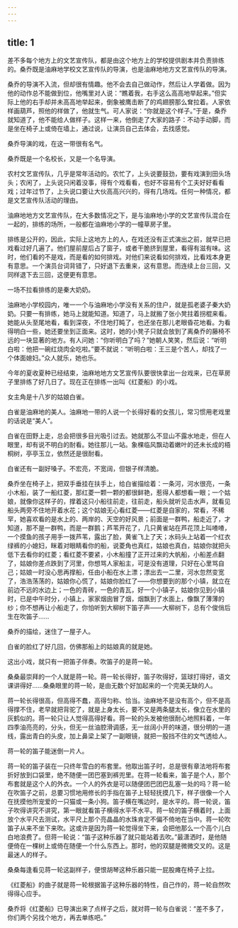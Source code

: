 ```yaml
---
---
---
```

title: 1
---



差不多每个地方上的文艺宣传队，都是由这个地方上的学校提供剧本并负责排练的。桑乔既是油麻地学校文艺宣传队的导演，也是油麻地地方文艺宣传队的导演。

桑乔的导演不入流，但却很有情趣。他不会去自己做动作，然后让人学着做。因为他的动作总不能做到位，他嘴里对人说：“瞧着我，右手这么高高地举起来。”但实际上他的右手却并未高高地举起来，倒象被鹰击断了的鸡翅膀那么耷拉着。人家依样画葫芦，照他的样做了，他就生气。可人家说：“你就是这个样子。”于是，桑乔就知道了，他不能给人做样子。这样一来，他倒走了大家的路子：不动手动脚，而是坐在椅子上或倚在墙上，通过说，让演员自己去体会，去找感觉。

桑乔导演的戏，在这一带很有名气。

桑乔既是一个名校长，又是一个名导演。

农村文艺宣传队，几乎是常年活动的。农忙了，上头说要鼓劲，要有戏演到田头场头；农闲了，上头说只闲着没事，得有个戏看看，也好不容易有个工夫好好看看戏；过年过节了，上头说口要让大伙高高兴兴的，得有几场戏。任何一种情况，都是文艺宣传队活动的理由。

油麻地地方文艺宣传队，在大多数情况之下，是与油麻地小学的文艺宣传队混合在一起的，排练的场所，一般都在油麻地小学的一幢草房子里。

排练是公开的，因此，实际上这地方上的人，在戏还没有正式演出之前，就早已把戏看过好几遍了。他们屋前屋后占了窗子，或者干脆挤到屋里，看得有滋有味。这时，他们看的不是戏，而是看的如何排戏。对他们来说看如何排戏，比看戏本身更有意思。一个演员台词背错了，只好退下去重来，这有意思。而连续上台三回，又同样退下去三回，这便更有意思。

一场不拉看排练的是秦大奶奶。

油麻地小学校园内，唯一一个与油麻地小学没有关系的住户，就是孤老婆子秦大奶奶。只要一有排练，她马上就能知道。知道了，马上就搬了张小凳拄着拐棍来看。她能从头至尾地看，看到深夜，不住地打盹了，也还坐在那儿老眼昏花地看。为看得明白一些，她还要坐到正面来。这时，她的小凳子只就会放到了离桑乔的藤椅不远的一块显著的地方。有人问她：“你听明白了吗？”她朝人笑笑，然后说：“听明白啦：他把一碗红烧肉全吃啦。”要不就说：“听明白啦：王三是个苦人，却找了一个体面媳妇。”众人就乐，她也乐。

今年的夏收夏种已经结束，油麻地地方文艺宣传队要很快拿出一台戏来，已在草房子里排练了好几日了。现在正在排练一出叫《红菱船》的小戏。

女主角是十八岁的姑娘白雀。

白雀是油麻地的美人。油麻地一带的人说一个长得好看的女孩儿，常习惯用老戏里的话说是“美人”。

白雀在田野上走，总会把很多目光吸引过去。她就那么不显山不露水地走，但在人眼里，却有说不明白的耐看。她往那儿一站。象棵临风飘动着嫩叶的还未长成的梧桐树，亭亭玉立，依然还是很耐看。

白雀还有一副好嗓子。不宏亮，不宽阔，但银子样清脆。

桑乔坐在椅子上，把双手垂挂在扶手上，给白雀描绘着：一条河，河水很亮，一条小木船，装了一船红菱，那红菱一颗一颗的都很鲜艳，惹得人都想看一眼；一个姑娘，就像你这样子的，撑着这只小船往前走，往前走，船头就听见击水声，就看见船头两旁不住地开着水花；这个姑娘无心看红菱——红菱是自家的，常看，不稀罕，她喜欢看的是水上的、两岸的、天空的好风景；前面是一群鸭，船走近了，才知道，那不是一群鸭，而是一群鹅；芦苇开花了，几只黄雀站在芦花顶上叫喳喳，一个摸鱼的孩子用手一拨芦苇，露出了脸，黄雀飞上了天；水码头上站着一个红衣绿裤的小媳妇，眯着对眼睛看你的船，说菱角也真红，姑娘也真白，姑娘你就把头低下去看你的红菱；看红菱不要紧，小木船撞了正开过来的大帆船，小船差点翻了，姑娘你差点跌到了河里，你想骂人家船主，可是没有道理，只好在心里骂自己；姑娘一时没心思再撑船，任由小船在水上漂；漂出去一二里，河水忽然变宽了，浩浩荡荡的，姑娘你心慌了，姑娘你脸红了——你想要到的那个小镇，就立在前边不远的水边上；一色的青砖，一色的青瓦，好一个小镇子，姑娘你见到小镇时，已是中午时分，小镇上，家家烟囱冒了烟，烟飘到了水面上，像飘了薄薄的纱；你不想再让小船走了，你怕听到大柳树下笛子声——大柳树下，总有个俊俏后生在吹笛子……

桑乔的描绘，迷住了一屋子人。

白雀的脸红了好几回，仿佛那船上的姑娘真的就是她。

这出小戏，就只有一把笛子伴奏。吹笛子的是蒋一轮。

桑桑最崇拜的一个人就是蒋一轮。蒋一轮长得好，笛子吹得好，篮球打得好，语文课讲得好……桑桑眼里的蒋一轮，是由无数个好加起来的一个完美无缺的人。

蒋一轮长得很高，但高得不蠢，高得匀称、恰当。油麻地不是没有高个，但不是高得撑不住，老早就把背驼了，就是上身太长，要不又是两条腿太长，像立在水里的灰鹤似的。蒋一轮只让人觉得高得好看。蒋一轮的头发被他很耐心地照料着，一年四季油亮亮的，分头，但无一丝油腔滑调感，无一丝阔小开的味道，很分明的一道线，露出青白的头皮，加上鼻梁上架了一副眼镜，就把一股挡不住的文气透给人。

蒋一轮的笛子能迷倒一片人。

蒋一轮的笛子装在一只终年雪白的布套里。他取出笛子时，总是很有章法地将布套折好放到口袋里，绝不随便一团巴塞到裤兜里。在蒋一轮看来，笛子是个人，那个布套就是这个人的外衣。一个人的外衣是可以随便团巴团巴乱塞一处的吗？蒋一轮在吹笛子之前，总要习惯地用修长的手指在笛子上轻轻抚摸几下，样子很像一个人在抚摸他所宠爱的一只猫或一条小狗。笛子横在嘴边时，是水平的。蒋一轮说，笛子吹得讲究不讲究，第一眼就看笛子横得水平不水平。蒋一轮的笛子横着时，上面放个水平尺去测试，水平尺上那个亮晶晶的水珠肯定不偏不倚地在当中。蒋一轮吹笛子从来不坐下来吹。这或许是因为蒋一轮觉得坐下来，会把他那么一个高个儿白白地浪费了。但蒋一轮说：“笛子这种乐器了就只能站着去吹。”最潇洒时，是他随便倚在一棵树上或倚在随便一个什么东西上。那时，他的双腿是微微交叉的。这是最迷人的样子。

桑桑每逢看见蒋一轮这副样子，便恨胡琴这种乐器只能一屁股瘫在椅子上拉。

《红菱船》的曲子就是蒋一轮根据笛子这种乐器的特性，自己作的，蒋一轮自然吹得得心应手。

桑乔将《红菱船》已导演出来了点样子之后，就对蒋一轮与白雀说：“差不多了，你们两个另找个地方，再去单练吧。”